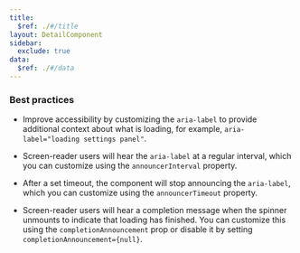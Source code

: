```yaml
---
title:
  $ref: ./#/title
layout: DetailComponent
sidebar:
  exclude: true
data:
  $ref: ./#/data
---
```


### Best practices

- Improve accessibility by customizing the `aria-label` to provide additional context about what is loading, for example, `aria-label="loading settings panel"`.

- Screen-reader users will hear the `aria-label` at a regular interval, which you can customize using the `announcerInterval` property.

- After a set timeout, the component will stop announcing the `aria-label`, which you can customize using the `announcerTimeout` property.

- Screen-reader users will hear a completion message when the spinner unmounts to indicate that loading has finished. You can customize this using the `completionAnnouncement` prop or disable it by setting `completionAnnouncement={null}`.
